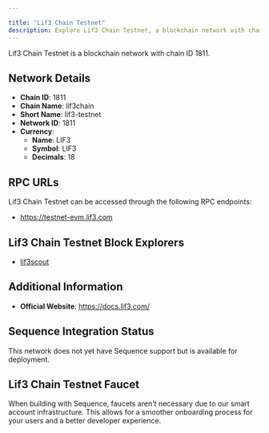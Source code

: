 ```yaml
---

title: "Lif3 Chain Testnet"
description: Explore Lif3 Chain Testnet, a blockchain network with chain ID 1811. Learn about its native currency, LIF3, and how to interact with the network.
---
```




Lif3 Chain Testnet is a blockchain network with chain ID 1811.

## Network Details

- **Chain ID**: 1811
- **Chain Name**: lif3chain
- **Short Name**: lif3-testnet
- **Network ID**: 1811
- **Currency**: 
  - **Name**: LIF3
  - **Symbol**: LIF3
  - **Decimals**: 18

## RPC URLs

Lif3 Chain Testnet can be accessed through the following RPC endpoints:

- https://testnet-evm.lif3.com

## Lif3 Chain Testnet Block Explorers

- [lif3scout](https://testnet.lif3scout.com)

## Additional Information

- **Official Website**: https://docs.lif3.com/

## Sequence Integration Status

This network does not yet have Sequence support but is available for deployment.

## Lif3 Chain Testnet Faucet

When building with Sequence, faucets aren't necessary due to our smart account infrastructure. This allows for a smoother onboarding process for your users and a better developer experience.
